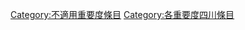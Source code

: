 {{Emptycat}}
{{Articles by Importance|topic=四川|project=四川|format=toc}}

[[Category:不適用重要度條目|Category:不適用重要度條目]]
[[Category:各重要度四川條目‎|Category:各重要度四川條目‎]]